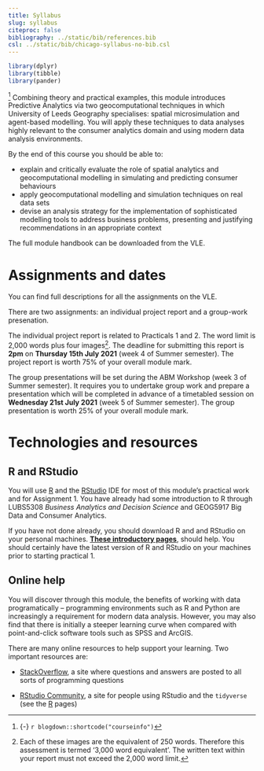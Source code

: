 ```yaml
---
title: Syllabus
slug: syllabus
citeproc: false
bibliography: ../static/bib/references.bib
csl: ../static/bib/chicago-syllabus-no-bib.csl
---
```


```r
library(dplyr)
library(tibble)
library(pander)
```

[^courseinfo] Combining theory and practical examples, this module introduces Predictive Analytics via two geocomputational techniques in which University of Leeds Geography specialises: spatial microsimulation and agent-based modelling. You will apply these techniques to data analyses highly relevant to the consumer analytics domain and using modern data analysis environments.

[^courseinfo]: {-}
  `r blogdown::shortcode("courseinfo")`

By the end of this course you should be able to:

- explain and critically evaluate the role of spatial analytics and geocomputational modelling in simulating and predicting consumer behaviours
- apply geocomputational modelling and simulation techniques on real data sets
- devise an analysis strategy for the implementation of sophisticated modelling tools to
address business problems, presenting and justifying recommendations in an appropriate context

The full module handbook can be downloaded from the VLE.

# Assignments and dates

You can find full descriptions for all the assignments on the VLE.

There are two assignments: an individual project report and a group-work presenation.

The <span class="newthought">individual project report</span> is related to Practicals 1 and 2. The word limit is 2,000 words plus four images^[Each of these images are the equivalent of 250 words. Therefore this assessment is termed ‘3,000 word equivalent’. The written text within your report must not exceed the 2,000 word limit.]. The deadline for submitting this report is **2pm** on **Thursday 15th July 2021** (week 4 of Summer semester). The project report is worth 75% of your overall module mark.

The <span class="newthought">group presentations</span> will be set during the ABM Workshop (week 3 of Summer semester). It requires you to undertake group work and prepare a presentation which will be completed in advance of a timetabled session on **Wednesday 21st July 2021** (week 5 of Summer semester). The group presentation is worth 25% of your overall module mark.

# Technologies and resources

## R and RStudio

You will use [R](https://cran.r-project.org/) and the [RStudio](https://www.rstudio.com/) IDE for most of this module's practical work and for Assignment 1. You have already had some introduction to R through LUBS5308 _Business Analytics and Decision Science_ and GEOG5917 Big Data and Consumer Analytics.

If you have not done already, you should download R and and RStudio on your personal machines. [**These introductory pages**](/install/), should help. You should certainly have the latest version of R and RStudio on your machines prior to starting practical 1.


## Online help

You will discover through this module, the benefits of working with data programatically -- programming environments such as R and Python are increasingly a requirement for modern data analysis. However, you may also find that there is initially a steeper learning curve when compared with point-and-click software tools such as SPSS and ArcGIS.

There are many online resources to help support your learning. Two important resources are:

- [StackOverflow](https://stackoverflow.com/), a site where questions and answers are posted to all sorts of programming questions

- [RStudio Community](https://community.rstudio.com/), a site for people using RStudio and the `tidyverse` (see the [R](/install/) pages)
